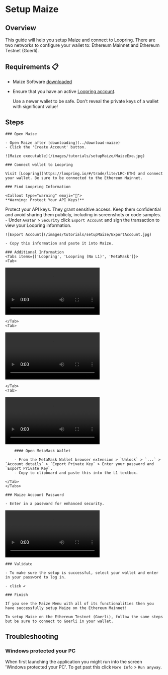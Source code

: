 
# Setup Maize

## Overview

This guide will help you setup Maize and connect to Loopring. There are two networks to configure your wallet to: Ethereum Mainnet and Ethereum Testnet (Goerli).

## Requirements 📋

- Maize Software [downloaded](../download-maize)
- Ensure that you have an active [Loopring account](https://loopring.io/#/trade/lite/LRC-ETH).

   <Callout type="warning">
   Use a newer wallet to be safe. Don't reveal the private keys of a wallet with significant value!
   </Callout>

## Steps

<Steps>

    ### Open Maize

    - Open Maize after [downloading](../download-maize) 
    - Click the 'Create Account' button.

    ![Maize executable](/images/tutorials/setupMaize/MaizeExe.jpg)

    ### Connect wallet to Loopring

    Visit [Loopring](https://loopring.io/#/trade/lite/LRC-ETH) and connect your wallet. Be sure to be connected to the Ethereum Mainnet.

    ### Find Loopring Information

    <Callout type="warning" emoji="📣">
    **Warning: Protect Your API Keys!**

Protect your API keys. They grant sensitive access. Keep them confidential and avoid sharing them publicly, including in screenshots or code samples.
</Callout>
    - Under `Avatar` > `Security` click `Export Account` and sign the transaction to view your Loopring information.
    
    ![Export Account](/images/tutorials/setupMaize/ExportAccount.jpg)

    - Copy this information and paste it into Maize. 

    ### Additional Information
    <Tabs items={['Loopring', 'Loopring (No L1)', 'MetaMask']}>
    <Tab>
<div class="aspect-w-16 aspect-h-9">
  <video class="w-full h-auto" controls>
    <source src="/images/tutorials/setupMaize/SetupMaizeWithL1ActiveLoopringSmartWallet.mp4" type="video/mp4" />
    Your browser does not support the video tag.
  </video>
</div>
 
    </Tab>
    <Tab>
<div class="aspect-w-16 aspect-h-9">
  <video class="w-full h-auto" controls>
    <source src="/images/tutorials/setupMaize/SetupMaizeWithLoopringSmartWallet.mp4" type="video/mp4" />
    Your browser does not support the video tag.
  </video>
</div>
 
    </Tab>
    <Tab>

<div class="aspect-w-16 aspect-h-9">
  <video class="w-full h-auto" controls>
    <source src="/images/tutorials/setupMaize/SetupMaizeWithMetaMask.mp4" type="video/mp4" />
    Your browser does not support the video tag.
  </video>
</div>

        #### Open MetaMask Wallet 

        - From the MetaMask Wallet browser extension > `Unlock` > `...` > `Account details` > `Export Private Key` > Enter your password and `Export Private Key`.
        - Copy to clipboard and paste this into the L1 textbox.

    </Tab>
    </Tabs>

    ### Maize Account Password

    - Enter in a password for enhanced security.

<div class="aspect-w-16 aspect-h-9">
  <video class="w-full h-auto" controls>
    <source src="/images/tutorials/setupMaize/MaizeAccountManagementAndSecurity.mp4" type="video/mp4" />
    Your browser does not support the video tag.
  </video>
</div>


    ### Validate

    - To make sure the setup is successful, select your wallet and enter in your password to log in. 

    - click ✔️

    ### Finish

    If you see the Maize Menu with all of its functionalities then you have successfully setup Maize on the Ethereum Mainnet! 
    
    To setup Maize on the Ethereum Testnet (Goerli), follow the same steps but be sure to connect to Goerli in your wallet.  

</Steps>

## Troubleshooting
### Windows protected your PC
When first launching the application you might run into the screen 'Windows protected your PC'. To get past this click `More Info` > `Run anyway`.
